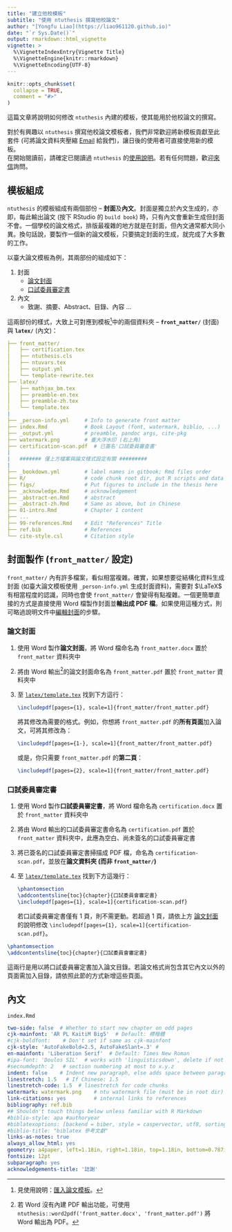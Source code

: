 ```yaml
---
title: "建立他校模板"
subtitle: "使用 ntuthesis 撰寫他校論文"
author: "[Yongfu Liao](https://liao961120.github.io)"
date: "`r Sys.Date()`"
output: rmarkdown::html_vignette
vignette: >
  %\VignetteIndexEntry{Vignette Title}
  %\VignetteEngine{knitr::rmarkdown}
  %\VignetteEncoding{UTF-8}
---
```


```r
knitr::opts_chunk$set(
  collapse = TRUE,
  comment = "#>"
)
```

這篇文章將說明如何修改 `ntuthesis` 內建的模板，使其能用於他校論文的撰寫。


<!-- `ntuthesis` 原本僅用作臺灣大學的論文模板，但由於其本身為 R 套件，具有擴充的特性，可用於撰寫其它學校的論文。 -->

對於有興趣以 `ntuthesis` 撰寫他校論文模板者，我們非常歡迎將新模板貢獻至此套件 (可將論文資料夾壓縮 [Email](mailto:liao961120@gmail.com) 給我們)，讓日後的使用者可直接使用新的模板。  
在開始閱讀前，請確定已閱讀過 `ntuthesis` 的[使用說明](/ntuthesis/doc)。若有任何問題，歡迎[來信](mailto:liao961120@gmail.com)詢問。


## 模板組成 {#stucture}

`ntuthesis` 的模板組成有兩個部份 -- **封面**及**內文**。封面是獨立於內文生成的，亦即，每此輸出論文 (按下 RStudio 的 `build book`) 時，只有內文會重新生成但封面不會。一個學校的論文格式，排版最複雜的地方就是在封面，但內文通常都大同小異。換句話說，要製作一個新的論文模板，只要搞定封面的生成，就完成了大多數的工作。

以臺大論文模板為例，其兩部份的組成如下：

1. 封面
    - [論文封面](https://liao961120.github.io/ntuthesis/doc/ntu-bookdown.pdf#page=1)
    - [口試委員審定書](https://liao961120.github.io/ntuthesis/doc/ntu-bookdown.pdf#page=2)
    
1. 內文
    - 致謝、摘要、Abstract、目錄、內容 ...

這兩部份的樣式，大致上可對應到模板[^import]中的兩個資料夾 -- **`front_matter/`** (封面) 與 **`latex/`** (內文)：

```yaml
├── front_matter/
│   ├── certification.tex
│   ├── ntuthesis.cls
│   ├── ntuvars.tex
│   ├── output.yml
│   └── template-rewrite.tex
├── latex/
│   ├── mathjax_bm.tex
│   ├── preamble-en.tex
│   ├── preamble-zh.tex
│   └── template.tex
|
├── _person-info.yml     # Info to generate front matter
├── index.Rmd            # Book Layout (font, watermark, biblio, ...)
├── _output.yml          # preamble, pandoc args, cite-pkg
├── watermark.png        # 臺大浮水印 (右上角)
├── certification-scan.pdf  # 已簽名'口試委員審查書'
|
|   ####### 僅上方檔案與論文樣式設定有關 #########
|
├── _bookdown.yml        # label names in gitbook; Rmd files order
├── R/                   # code chunk root dir, put R scripts and data here
├── figs/                # Put figures to include in the thesis here
├── _acknowledge.Rmd     # acknowledgement
├── _abstract-en.Rmd     # abstract
├── _abstract-zh.Rmd     # Same as above, but in Chinese
├── 01-intro.Rmd         # Chapter 1 content
├── ...
├── 99-references.Rmd    # Edit "References" Title
├── ref.bib              # References
└── cite-style.csl       # Citation style
```

## 封面製作 (`front_matter/` 設定)

`front_matter/` 內有許多檔案，看似相當複雜。確實，如果想要從結構化資料生成封面 (如臺大論文模板使用 `_person-info.yml` 生成封面資料)，需要對 $\LaTeX$ 有相當程度的認識，同時也會使 `front_matter/` 會變得有點複雜。一個更簡單直接的方式是直接使用 Word 檔製作封面並**輸出成 PDF 檔**。如果使用這種方式，則可略過說明文件中[編輯封面](/ntuthesis/doc/export-thesis.html#edit-front-matter)的步驟。

### 論文封面 {#cover}


1. 使用 Word 製作**論文封面**，將 Word 檔命名為 `front_matter.docx` 置於 `front_matter` 資料夾中

1. 將由 Word 輸出^[若 Word 沒有內建 PDF 輸出功能，可使用 `ntuthesis::word2pdf('front_matter.docx', 'front_matter.pdf')` 將 Word 輸出為 PDF。]的論文封面命名為 `front_matter.pdf` 置於 `front_matter` 資料夾中

1. 至 [`latex/template.tex`](https://github.com/liao961120/ntuthesis/blob/a97c1f583b6103792912bf125540b8dde2db30e9/example-thesis/latex/template.tex#L294) 找到下方這行：
    
    ```tex
    \includepdf[pages={1}, scale=1]{front_matter/front_matter.pdf}
    ```

    將其修改為需要的格式。例如，你想將 `front_matter.pdf` 的**所有頁面**加入論文，可將其修改為：

    ```tex
    \includepdf[pages={1-}, scale=1]{front_matter/front_matter.pdf}
    ```

    或是，你只需要 `front_matter.pdf` 的**第二頁**：

    ```tex
    \includepdf[pages={2}, scale=1]{front_matter/front_matter.pdf}
    ```

### 口試委員審定書 {#certification}


1. 使用 Word 製作**口試委員審定書**，將 Word 檔命名為 `certification.docx` 置於 `front_matter` 資料夾中

1. 將由 Word 輸出的口試委員審定書命名為 `certification.pdf` 置於 `front_matter` 資料夾中，此應為空白、尚未簽名的口試委員審定書

1. 將已簽名的口試委員審定書掃描成 PDF 檔，命名為 `certification-scan.pdf`，並放在**論文資料夾 (而非 `front_matter/`)**

1. 至 [`latex/template.tex`](https://github.com/liao961120/ntuthesis/blob/a97c1f583b6103792912bf125540b8dde2db30e9/example-thesis/latex/template.tex#L299-L301) 找到下方這幾行：

    ```tex
    \phantomsection
    \addcontentsline{toc}{chapter}{口試委員會審定書}
    \includepdf[pages={1}, scale=1]{certification-scan.pdf}
    ```

    若口試委員審定書僅有 1 頁，則不需更動。若超過 1 頁，請依上方 [論文封面](#cover) 的說明修改 `\includepdf[pages={1}, scale=1]{certification-scan.pdf}`。


```tex
\phantomsection
\addcontentsline{toc}{chapter}{口試委員會審定書}
```

這兩行是用以將口試委員審定書加入論文目錄。若論文格式尚包含其它內文以外的頁面需加入目錄，請依照此節的方式新增這些頁面。




## 內文 {#content}

`index.Rmd`

```yaml
two-side: false  # Whether to start new chapter on odd pages
cjk-mainfont: 'AR PL KaitiM Big5'  # Default: 標楷體
#cjk-boldfont:    # Don't set if same as cjk-mainfont
cjk-style: 'AutoFakeBold=2.5, AutoFakeSlant=.3' #
en-mainfont: 'Liberation Serif'  # Default: Times New Roman
#ipa-font: 'Doulos SIL'  # works with 'linguisticsdown', delete if not needed
#secnumdepth: 2   # section numbering at most to x.y.z
indent: false    # Indent new paragraph, else adds space between paragraphs 
linestretch: 1.5   # If Chinese: 1.5
linestretch-code: 1.5  # linestretch for code chunks
watermark: watermark.png    # ntu watermark file (must be in root dir)
link-citations: yes         # internal links to references
bibliography: ref.bib
## Shouldn't touch things below unless familiar with R Markdown
#biblio-style: apa #authoryear
#biblatexoptions: [backend = biber, style = caspervector, utf8, sorting = cenyt]
#biblio-title: "biblatex 參考文獻"
links-as-notes: true
always_allow_html: yes
geometry: a4paper, left=1.18in, right=1.18in, top=1.18in, bottom=0.787in
fontsize: 12pt
subparagraph: yes
acknowledgements-title: '誌謝'
```


[^import]: 見使用說明：[匯入論文模板](/ntuthesis/doc/export-thesis.html#import-template)。

<!-- ## 檔案結構與模板位置 -->

<!-- 下方是 `ntuthesis` 在 GitHub 上的檔案結構 (精簡過)。模板存放的位置在 `inst/rmarkdown/templates/<school>/`，例如 `ntuthesis` 的預設模板即存放在 `inst/rmarkdown/templates/ntu/`。 -->

<!-- 想要新增模板，基本上僅需在 `inst/rmarkdown/templates/` 下新增一個模板資料夾。 -->

<!-- ```yaml -->
<!-- / -->
<!-- ├── DESCRIPTION -->
<!-- ├── NAMESPACE -->
<!-- ├── README.md -->
<!-- ├── inst/ -->
<!-- │   ├── init-project/ -->
<!-- │   └── rmarkdown/ -->
<!-- │       └── templates/ -->
<!-- │           └── ntu/ -->
<!-- ├── man/ -->
<!-- ├── R/ -->
<!-- └── vignettes/ -->
<!-- ``` -->


<!-- ## 模板結構 -->

<!-- 下方是臺大論文模板 (套件預設) 的結構。 -->

<!-- ```yaml -->
<!-- inst/rmarkdown/templates/ntu/ -->
<!-- ├── template.yaml -->
<!-- └── skeleton/ -->
<!--     ├── _bookdown.yml -->
<!--     ├── _output.yml -->
<!--     ├── _person-info.yml -->
<!--     ├── front_matter/ -->
<!--     │   ├── certification.tex -->
<!--     │   ├── ntuthesis.cls -->
<!--     │   ├── ntuvars.tex -->
<!--     │   ├── output.yml -->
<!--     │   └── template-rewrite.tex -->
<!--     ├── latex/ -->
<!--     │   ├── mathjax_bm.tex -->
<!--     │   ├── preamble-en.tex -->
<!--     │   ├── preamble-zh.tex -->
<!--     │   └── template.tex -->
<!--     │ -->
<!--     ├── index.Rmd -->
<!--     ├── skeleton.Rmd -->
<!--     ├── 01-install-compile.Rmd -->
<!--     ├── ... -->
<!--     ├── ref.bib -->
<!--     ├── cite-style.csl -->
<!--     ├── certification-scan.pdf -->
<!--     ├── figs/ -->
<!--     ├── R/ -->
<!--     ├── _abstract-en.Rmd -->
<!--     ├── _abstract-zh.Rmd -->
<!--     ├── _acknowledge.Rmd -->
<!--     ├── style.css -->
<!--     └── watermark.pdf -->
<!-- ``` -->


<!-- ### R Markdown Word 模板製作 -->

<!-- - [Video](https://vimeo.com/110804387): 4 min 45 sec -->
<!-- - [Post](https://rmarkdown.rstudio.com/articles_docx.html): Happy collaboration with Rmd to docx -->
